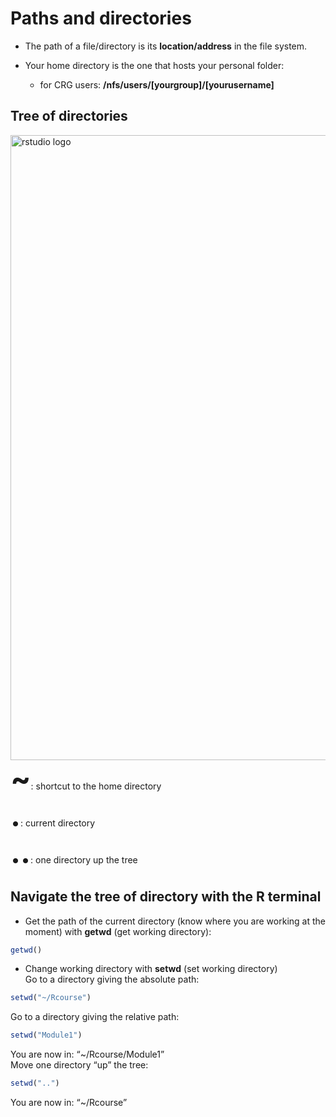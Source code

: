 # Paths and directories

* The path of a file/directory is its **location/address** in the file system.

* Your home directory is the one that hosts your personal folder:
	+ for CRG users: **/nfs/users/[yourgroup]/[yourusername]**

## Tree of directories

<a href="https://sbcrg.github.io/CRG_RIntroduction/images/tree_directories.png"><img src="images/tree_directories.png" alt="rstudio logo" width="1000"/></a>
<br>
<font size="12"> <b>~</b></font>: shortcut to the home directory
<br>
<font size="12"> <b>.</b></font>: current directory
<br>
<font size="12"> <b>..</b></font>: one directory up the tree


## Navigate the tree of directory with the R terminal

* Get the path of the current directory (know where you are working at the moment) with <b>getwd</b> (get working directory):
```r
getwd()
```

* Change working directory with **setwd** (set working directory)<br>
Go to a directory giving the absolute path: 
```r
setwd("~/Rcourse")
```
Go to a directory giving the relative path:
```r
setwd("Module1")
```
You are now in: "~/Rcourse/Module1"
<br>
Move one directory "up" the tree:
```r
setwd("..")
```
You are now in: "~/Rcourse"


